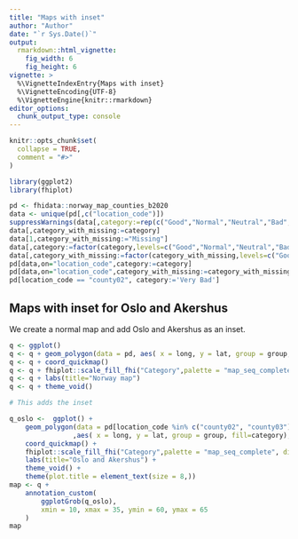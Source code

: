 ```yaml
---
title: "Maps with inset"
author: "Author"
date: "`r Sys.Date()`"
output:
  rmarkdown::html_vignette:
    fig_width: 6
    fig_height: 6
vignette: >
  %\VignetteIndexEntry{Maps with inset}
  %\VignetteEncoding{UTF-8}
  %\VignetteEngine{knitr::rmarkdown}
editor_options: 
  chunk_output_type: console
---
```


```r
knitr::opts_chunk$set(
  collapse = TRUE,
  comment = "#>"
)
```

```r
library(ggplot2)
library(fhiplot)

pd <- fhidata::norway_map_counties_b2020
data <- unique(pd[,c("location_code")])
suppressWarnings(data[,category:=rep(c("Good","Normal","Neutral","Bad","Very Bad"),each=4)[1:.N]])
data[,category_with_missing:=category]
data[1,category_with_missing:="Missing"]
data[,category:=factor(category,levels=c("Good","Normal","Neutral","Bad","Very Bad"))]
data[,category_with_missing:=factor(category_with_missing,levels=c("Good","Normal","Neutral","Bad","Very Bad","Missing"))]
pd[data,on="location_code",category:=category]
pd[data,on="location_code",category_with_missing:=category_with_missing]
pd[location_code == "county02", category:='Very Bad']

```

## Maps with inset for Oslo and Akershus


We create a normal map and add Oslo and Akershus as an inset.

```r


q <- ggplot()
q <- q + geom_polygon(data = pd, aes( x = long, y = lat, group = group, fill=category), color="black", size=0.25)
q <- q + coord_quickmap()
q <- q + fhiplot::scale_fill_fhi("Category",palette = "map_seq_complete", direction = 1)
q <- q + labs(title="Norway map")
q <- q + theme_void()

# This adds the inset

q_oslo <-  ggplot() + 
    geom_polygon(data = pd[location_code %in% c("county02", "county03")]
                ,aes( x = long, y = lat, group = group, fill=category), color="black", size=0.25) +
    coord_quickmap() +
    fhiplot::scale_fill_fhi("Category",palette = "map_seq_complete", direction = 1) +
    labs(title="Oslo and Akershus") +
    theme_void() + 
    theme(plot.title = element_text(size = 8,))
map <- q + 
    annotation_custom(
        ggplotGrob(q_oslo), 
        xmin = 10, xmax = 35, ymin = 60, ymax = 65
    )
map
```
